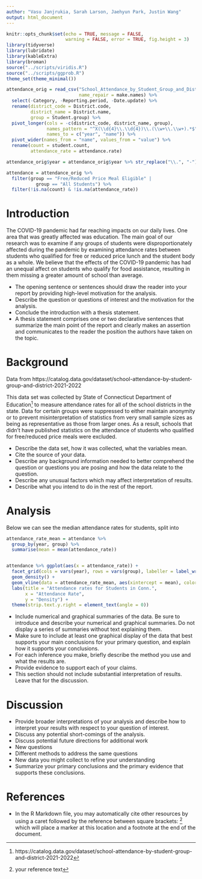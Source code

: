 ```yaml
---
author: "Vasu Janjrukia, Sarah Larson, Jaehyun Park, Justin Wang"
output: html_document
---
```


```r
knitr::opts_chunk$set(echo = TRUE, message = FALSE,
                      warning = FALSE, error = TRUE, fig.height = 3)
library(tidyverse)
library(lubridate)
library(kableExtra)
library(broman)
source("../scripts/viridis.R")
source("../scripts/ggprob.R")
theme_set(theme_minimal())
```

```r

attendance_orig = read_csv("School_Attendance_by_Student_Group_and_District__2021-2022.csv",
                           name_repair = make.names) %>% 
  select(-Category, -Reporting.period, -Date.update) %>% 
  rename(district_code = District.code,
         district_name = District.name,
         group = Student.group) %>% 
  pivot_longer(cols = -c(district_code, district_name, group), 
               names_pattern = "^X(\\d{4}\\.\\d{4})\\.(\\w+\\.\\w+).*$", 
               names_to = c("year", "name")) %>% 
  pivot_wider(names_from = "name", values_from = "value") %>% 
  rename(count = student.count,
         attendance_rate = attendance.rate)

attendance_orig$year = attendance_orig$year %>% str_replace("\\.", "-")

attendance = attendance_orig %>% 
  filter(group == "Free/Reduced Price Meal Eligible" |
           group == "All Students") %>% 
  filter(!is.na(count) & !is.na(attendance_rate))

```


# Introduction

The COVID-19 pandemic had far reaching impacts on our daily lives. One area that was greatly affected was education. The main goal of our research was to examine if any groups of students were disproportionately affected during the pandemic by examining attendance rates between students who qualified for free or reduced price lunch and the student body as a whole. We believe that the effects of the COVID-19 pandemic has had an unequal affect on students who qualify for food assistance, resulting in them missing a greater amount of school than average.

- The opening sentence or sentences should draw the reader into your report by providing high-level motivation for the analysis. 
- Describe the question or questions of interest and the motivation for the analysis.
- Conclude the introduction with a thesis statement.
- A thesis statement comprises one or two declarative sentences that summarize the main point of the report and clearly makes an assertion and communicates to the reader the position the authors have taken on the topic.


# Background

Data from https://catalog.data.gov/dataset/school-attendance-by-student-group-and-district-2021-2022

This data set was collected by State of Connecticut Department of Education^[https://catalog.data.gov/dataset/school-attendance-by-student-group-and-district-2021-2022] to measure attendance rates for all of the school districts in the state. Data for certain groups were suppressed to either maintain anonymity or to prevent misinterpretation of statistics from very small sample sizes as being as representative as those from larger ones. As a result, schools that didn't have published statistics on the attendance of students who qualified for free/reduced price meals were excluded. 

- Describe the data set, how it was collected, what the variables mean.
- Cite the source of your data.
- Describe any background information needed to better comprehend the question or questions you are posing and how the data relate to the question.
- Describe any unusual factors which may affect interpretation of results.
- Describe what you intend to do in the rest of the report.

# Analysis

Below we can see the median attendance rates for students, split into 

```r

attendance_rate_mean = attendance %>% 
  group_by(year, group) %>% 
  summarise(mean = mean(attendance_rate))


attendance %>% ggplot(aes(x = attendance_rate)) +
  facet_grid(cols = vars(year), rows = vars(group), labeller = label_wrap_gen()) +
  geom_density() +
  geom_vline(data = attendance_rate_mean, aes(xintercept = mean), color = "red") +
  labs(title = "Attendance rates for Students in Conn.",
       x = "Attendance Rate",
       y = "Density") + 
  theme(strip.text.y.right = element_text(angle = 0))

```

- Include numerical and graphical summaries of the data. Be sure to introduce and describe your numerical and graphical summaries.  Do not display a series of summaries without text explaining them.
- Make sure to include at least one graphical display of the data that best supports your main conclusions for your primary question, and explain how it supports your conclusions.
- For each inference you make, briefly describe the method you use and what the results are.
- Provide evidence to support each of your claims.
- This section should not include substantial interpretation of results. Leave that for the discussion.

# Discussion

- Provide broader interpretations of your analysis and describe how to interpret your results with respect to your question of interest.
- Discuss any potential short-comings of the analysis.
- Discuss potential future directions for additional work
- New questions
- Different methods to address the same questions
- New data you might collect to refine your understanding
- Summarize your primary conclusions and the primary evidence that supports these conclusions.

# References

- In the R Markdown file, you may automatically cite other resources by using a caret followed by the reference between square brackets: ^[your reference text] which will place a marker at this location and a footnote at the end of the document.